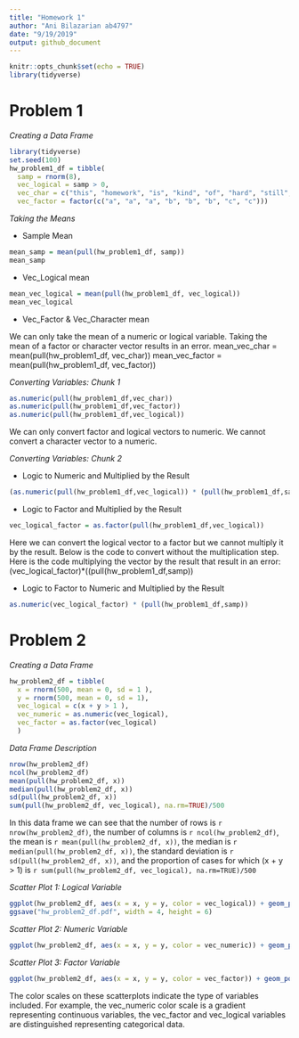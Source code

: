 ```yaml
---
title: "Homework 1"
author: "Ani Bilazarian ab4797"
date: "9/19/2019"
output: github_document
---
```


```r
knitr::opts_chunk$set(echo = TRUE)
library(tidyverse)
```

# Problem 1 

_Creating a Data Frame_
```r
library(tidyverse)
set.seed(100)
hw_problem1_df = tibble(
  samp = rnorm(8),
  vec_logical = samp > 0,
  vec_char = c("this", "homework", "is", "kind", "of", "hard", "still", "trying"),
  vec_factor = factor(c("a", "a", "a", "b", "b", "b", "c", "c")))
``` 

_Taking the Means_

* Sample Mean
```r
mean_samp = mean(pull(hw_problem1_df, samp))
mean_samp
```

* Vec_Logical mean
```r
mean_vec_logical = mean(pull(hw_problem1_df, vec_logical))
mean_vec_logical
```

* Vec_Factor & Vec_Character mean

We can only take the mean of a numeric or logical variable. Taking the mean of a factor or character vector results in an error. 
mean_vec_char = mean(pull(hw_problem1_df, vec_char))
mean_vec_factor = mean(pull(hw_problem1_df, vec_factor))

_Converting Variables: Chunk 1_

```r
as.numeric(pull(hw_problem1_df,vec_char))
as.numeric(pull(hw_problem1_df,vec_factor))
as.numeric(pull(hw_problem1_df,vec_logical))
```
We can only convert factor and logical vectors to numeric. We cannot convert a character vector to a numeric. 

_Converting Variables: Chunk 2_

* Logic to Numeric and Multiplied by the Result

```r
(as.numeric(pull(hw_problem1_df,vec_logical)) * (pull(hw_problem1_df,samp)))
```

* Logic to Factor and Multiplied by the Result

```r
vec_logical_factor = as.factor(pull(hw_problem1_df,vec_logical))
```
Here we can convert the logical vector to a factor but we cannot multiply it by the result. Below is the code to convert without the multiplication step. Here is the code multiplying the vector by the result that result in an error: (vec_logical_factor)*((pull(hw_problem1_df,samp))

* Logic to Factor to Numeric and Multiplied by the Result
```r
as.numeric(vec_logical_factor) * (pull(hw_problem1_df,samp))
```

# Problem 2 

_Creating a Data Frame_
```r
hw_problem2_df = tibble(
  x = rnorm(500, mean = 0, sd = 1 ),
  y = rnorm(500, mean = 0, sd = 1),
  vec_logical = c(x + y > 1 ),
  vec_numeric = as.numeric(vec_logical),
  vec_factor = as.factor(vec_logical)
  )
```

_Data Frame Description_
```r
nrow(hw_problem2_df)
ncol(hw_problem2_df)
mean(pull(hw_problem2_df, x))
median(pull(hw_problem2_df, x))
sd(pull(hw_problem2_df, x))
sum(pull(hw_problem2_df, vec_logical), na.rm=TRUE)/500
```

In this data frame we can see that the number of rows is `r nrow(hw_problem2_df)`, the number of columns is `r ncol(hw_problem2_df)`, the mean is `r mean(pull(hw_problem2_df, x))`, the median is `r median(pull(hw_problem2_df, x))`,  the standard deviation is `r sd(pull(hw_problem2_df, x))`, and the proportion of cases for which (x + y > 1) is `r sum(pull(hw_problem2_df, vec_logical), na.rm=TRUE)/500`

_Scatter Plot 1: Logical Variable_
```r
ggplot(hw_problem2_df, aes(x = x, y = y, color = vec_logical)) + geom_point()
ggsave("hw_problem2_df.pdf", width = 4, height = 6)
```
_Scatter Plot 2: Numeric Variable_
```r
ggplot(hw_problem2_df, aes(x = x, y = y, color = vec_numeric)) + geom_point()
```
_Scatter Plot 3: Factor Variable_
```r
ggplot(hw_problem2_df, aes(x = x, y = y, color = vec_factor)) + geom_point()
```

The color scales on these scatterplots indicate the type of variables included. For example, the vec_numeric color scale is a gradient representing continuous variables, the vec_factor and vec_logical variables are distinguished representing categorical data. 


